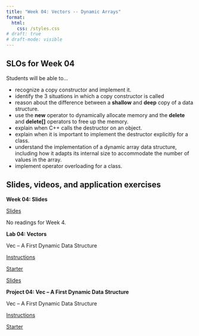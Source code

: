 ```yaml
---
title: "Week 04: Vectors -- Dynamic Arrays"
format: 
  html:
    css: /styles.css
# draft: true
# draft-mode: visible
---
```


## SLOs for Week 04

Students will be able to...

-   recognize a copy constructor and implement it.
-   identify the 3 situations in which a copy constructor is called
-   reason about the difference between a **shallow** and **deep** copy of a data structure.
-   use the **new** operator to dynamically allocate memory and the **delete** and **delete\[\]** operators to free up the memory.
-   explain when C++ calls the destructor on an object.
-   explain when it is important to implement the destructor explicitly for a class.
-   understand the implementation of a dynamic array data structure, including how it adapts its internal size to accommodate the number of values in the array.
-   implement operator overloading for a class.

## Slides, videos, and application exercises

::::: slide-deck
**Week 04: Slides**

::: slides
[Slides](https://docs.google.com/presentation/d/1drjTrJ0TrHNiqr7g0B_HxnN6MwswAR7SRWENpsPyLJw/edit?usp=sharing){target="_blank"}
:::

::: reading
No readings for Week 4.
:::
:::::

<!-- ## Lab -->

:::::: lab
**Lab 04: Vectors**

Vec -- A First Dynamic Data Structure

::: instructions
[Instructions](/labs/lab04.qmd)
:::

::: starter
[Starter](https://classroom.github.com/a/wFocGkd5){target="_blank"}
:::

::: slides
[Slides](https://calvincollege-my.sharepoint.com/:p:/g/personal/ea47_calvin_edu/ERVDEeLoicxFv_lB9QtcpuUBD7eZcTbhDDQJsKa1wkp09g?e=0L9Rhd){target="_blank"}
:::
::::::

<!-- ## Homework assignments -->

::::: homework
**Project 04: Vec -- A First Dynamic Data Structure**

Vec -- A First Dynamic Data Structure

::: instructions
[Instructions](/projects/proj04.qmd)
:::

::: starter
[Starter](){target="_blank"}
:::
:::::